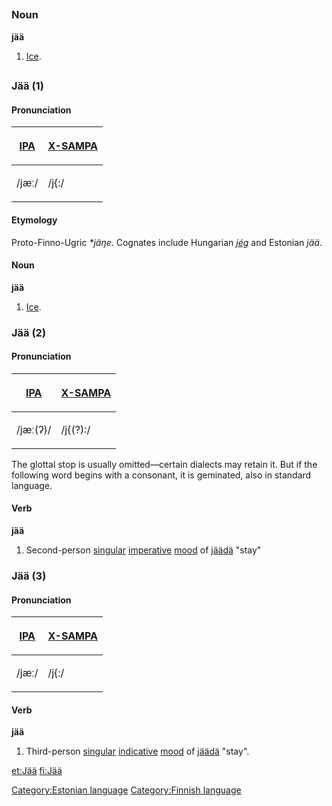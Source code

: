 =={{et}}==
[[Category:Estonian language]]
===Noun===
'''jää'''
# [[Ice]].


=={{fi}}==
[[Category:Finnish language]]
===Jää (1)===
====Pronunciation====
{| border=1 cellpadding=5
! [[w:IPA|IPA]] !! [[w:X-SAMPA|X-SAMPA]] 
|-
| /jæː/ || /j{:/
|}

====Etymology====
Proto-Finno-Ugric ''*jäŋe''.  Cognates include Hungarian ''[[jég]]'' and Estonian ''jää''.

====Noun====
'''jää'''
# [[Ice]].

===Jää (2)===

====Pronunciation====
{| border=1 cellpadding=5
! [[w:IPA|IPA]] !! [[w:X-SAMPA|X-SAMPA]] 
|-
| /jæː(&#x0294;)/ || /j{(?):/
|}

The glottal stop is usually omitted&mdash;certain dialects may retain it. But if the following word begins with a consonant, it is geminated, also in standard language.

====Verb====
'''jää'''

# Second-person [[singular]] [[imperative]] [[w:Grammatical Mood|mood]] of [[jäädä]] "stay"

===Jää (3)===

====Pronunciation====
{| border=1 cellpadding=5
! [[w:IPA|IPA]] !! [[w:X-SAMPA|X-SAMPA]] 
|-
| /jæː/ || /j{:/
|}


====Verb====
'''jää'''

# Third-person [[singular]] [[indicative]] [[w:Grammatical Mood|mood]] of [[jäädä]] "stay".

[[et:Jää]]
[[fi:Jää]]